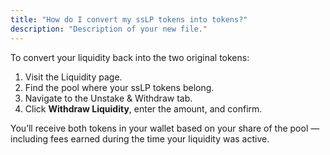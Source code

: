 ```yaml
---
title: "How do I convert my ssLP tokens into tokens?"
description: "Description of your new file."
---
```


To convert your liquidity back into the two original tokens:

1. Visit the Liquidity page.
2. Find the pool where your ssLP tokens belong.
3. Navigate to the Unstake & Withdraw tab.
4. Click **Withdraw Liquidity**, enter the amount, and confirm.

You’ll receive both tokens in your wallet based on your share of the pool — including fees earned during the time your liquidity was active.